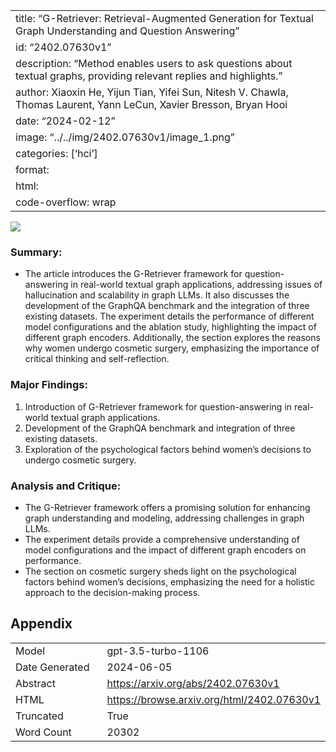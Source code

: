 
---
title: "G-Retriever: Retrieval-Augmented Generation for Textual Graph Understanding and Question Answering"
id: "2402.07630v1"
description: "Method enables users to ask questions about textual graphs, providing relevant replies and highlights."
author: Xiaoxin He, Yijun Tian, Yifei Sun, Nitesh V. Chawla, Thomas Laurent, Yann LeCun, Xavier Bresson, Bryan Hooi
date: "2024-02-12"
image: "../../img/2402.07630v1/image_1.png"
categories: ['hci']
format:
  html:
    code-overflow: wrap
---

![](../../img/2402.07630v1/image_1.png)

### Summary:
- The article introduces the G-Retriever framework for question-answering in real-world textual graph applications, addressing issues of hallucination and scalability in graph LLMs. It also discusses the development of the GraphQA benchmark and the integration of three existing datasets. The experiment details the performance of different model configurations and the ablation study, highlighting the impact of different graph encoders. Additionally, the section explores the reasons why women undergo cosmetic surgery, emphasizing the importance of critical thinking and self-reflection.

### Major Findings:
1. Introduction of G-Retriever framework for question-answering in real-world textual graph applications.
2. Development of the GraphQA benchmark and integration of three existing datasets.
3. Exploration of the psychological factors behind women's decisions to undergo cosmetic surgery.

### Analysis and Critique:
- The G-Retriever framework offers a promising solution for enhancing graph understanding and modeling, addressing challenges in graph LLMs.
- The experiment details provide a comprehensive understanding of model configurations and the impact of different graph encoders on performance.
- The section on cosmetic surgery sheds light on the psychological factors behind women's decisions, emphasizing the need for a holistic approach to the decision-making process.

## Appendix

|          |          |
|----------|----------|
| Model     | gpt-3.5-turbo-1106       |
| Date Generated     | 2024-06-05       |
| Abstract | [https://arxiv.org/abs/2402.07630v1](https://arxiv.org/abs/2402.07630v1)        |
| HTML     | [https://browse.arxiv.org/html/2402.07630v1](https://browse.arxiv.org/html/2402.07630v1)       |
| Truncated       | True       |
| Word Count       | 20302       |